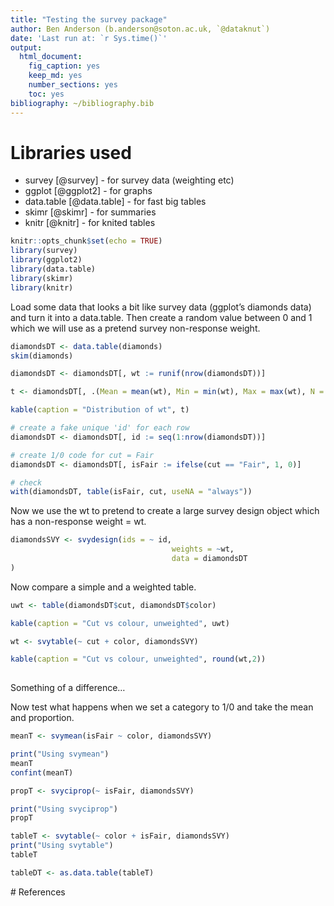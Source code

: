 ```yaml
---
title: "Testing the survey package"
author: Ben Anderson (b.anderson@soton.ac.uk, `@dataknut`)
date: 'Last run at: `r Sys.time()`'
output: 
  html_document: 
    fig_caption: yes
    keep_md: yes
    number_sections: yes
    toc: yes
bibliography: ~/bibliography.bib
---
```


# Libraries used

 * survey [@survey] - for survey data (weighting etc)
 * ggplot [@ggplot2] - for graphs
 * data.table [@data.table] - for fast big tables
 * skimr [@skimr] - for summaries
 * knitr [@knitr] - for knited tables


```r
knitr::opts_chunk$set(echo = TRUE)
library(survey)
library(ggplot2)
library(data.table)
library(skimr)
library(knitr)
```

Load some data that looks a bit like survey data (ggplot's diamonds data) and turn it into a data.table. Then create a random value between 0 and 1 which we will use as a pretend survey non-response weight.

```r
diamondsDT <- data.table(diamonds)
skim(diamonds)

diamondsDT <- diamondsDT[, wt := runif(nrow(diamondsDT))]

t <- diamondsDT[, .(Mean = mean(wt), Min = min(wt), Max = max(wt), N = .N)]

kable(caption = "Distribution of wt", t)

# create a fake unique 'id' for each row
diamondsDT <- diamondsDT[, id := seq(1:nrow(diamondsDT))]

# create 1/0 code for cut = Fair
diamondsDT <- diamondsDT[, isFair := ifelse(cut == "Fair", 1, 0)]

# check
with(diamondsDT, table(isFair, cut, useNA = "always"))
```

Now we use the wt to pretend to create a large survey design object which has a non-response weight = wt.

```r
diamondsSVY <- svydesign(ids = ~ id, 
                                    weights = ~wt, 
                                    data = diamondsDT
)
```

Now compare a simple and a weighted table.

```r

uwt <- table(diamondsDT$cut, diamondsDT$color)

kable(caption = "Cut vs colour, unweighted", uwt)

wt <- svytable(~ cut + color, diamondsSVY)

kable(caption = "Cut vs colour, unweighted", round(wt,2))
  
```

Something of a difference...

Now test what happens when we set a category to 1/0 and take the mean and proportion.

```r

meanT <- svymean(isFair ~ color, diamondsSVY)

print("Using svymean")
meanT
confint(meanT)

propT <- svyciprop(~ isFair, diamondsSVY)

print("Using svyciprop")
propT

tableT <- svytable(~ color + isFair, diamondsSVY)
print("Using svytable")
tableT

tableDT <- as.data.table(tableT)


```


# References